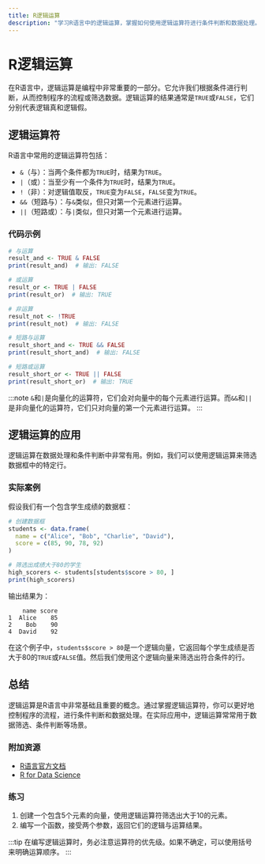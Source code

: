 ```yaml
---
title: R逻辑运算
description: "学习R语言中的逻辑运算，掌握如何使用逻辑运算符进行条件判断和数据处理。"
---
```


# R逻辑运算

在R语言中，逻辑运算是编程中非常重要的一部分。它允许我们根据条件进行判断，从而控制程序的流程或筛选数据。逻辑运算的结果通常是`TRUE`或`FALSE`，它们分别代表逻辑真和逻辑假。

## 逻辑运算符

R语言中常用的逻辑运算符包括：

- `&`（与）：当两个条件都为`TRUE`时，结果为`TRUE`。
- `|`（或）：当至少有一个条件为`TRUE`时，结果为`TRUE`。
- `!`（非）：对逻辑值取反，`TRUE`变为`FALSE`，`FALSE`变为`TRUE`。
- `&&`（短路与）：与`&`类似，但只对第一个元素进行运算。
- `||`（短路或）：与`|`类似，但只对第一个元素进行运算。

### 代码示例

```r
# 与运算
result_and <- TRUE & FALSE
print(result_and)  # 输出: FALSE

# 或运算
result_or <- TRUE | FALSE
print(result_or)  # 输出: TRUE

# 非运算
result_not <- !TRUE
print(result_not)  # 输出: FALSE

# 短路与运算
result_short_and <- TRUE && FALSE
print(result_short_and)  # 输出: FALSE

# 短路或运算
result_short_or <- TRUE || FALSE
print(result_short_or)  # 输出: TRUE
```

:::note
`&`和`|`是向量化的运算符，它们会对向量中的每个元素进行运算。而`&&`和`||`是非向量化的运算符，它们只对向量的第一个元素进行运算。
:::

## 逻辑运算的应用

逻辑运算在数据处理和条件判断中非常有用。例如，我们可以使用逻辑运算来筛选数据框中的特定行。

### 实际案例

假设我们有一个包含学生成绩的数据框：

```r
# 创建数据框
students <- data.frame(
  name = c("Alice", "Bob", "Charlie", "David"),
  score = c(85, 90, 78, 92)
)

# 筛选出成绩大于80的学生
high_scorers <- students[students$score > 80, ]
print(high_scorers)
```

输出结果为：

```
    name score
1  Alice    85
2    Bob    90
4  David    92
```

在这个例子中，`students$score > 80`是一个逻辑向量，它返回每个学生成绩是否大于80的`TRUE`或`FALSE`值。然后我们使用这个逻辑向量来筛选出符合条件的行。

## 总结

逻辑运算是R语言中非常基础且重要的概念。通过掌握逻辑运算符，你可以更好地控制程序的流程，进行条件判断和数据处理。在实际应用中，逻辑运算常常用于数据筛选、条件判断等场景。

### 附加资源

- [R语言官方文档](https://cran.r-project.org/doc/manuals/r-release/R-lang.html)
- [R for Data Science](https://r4ds.had.co.nz/)

### 练习

1. 创建一个包含5个元素的向量，使用逻辑运算符筛选出大于10的元素。
2. 编写一个函数，接受两个参数，返回它们的逻辑与运算结果。

:::tip
在编写逻辑运算时，务必注意运算符的优先级。如果不确定，可以使用括号来明确运算顺序。
:::